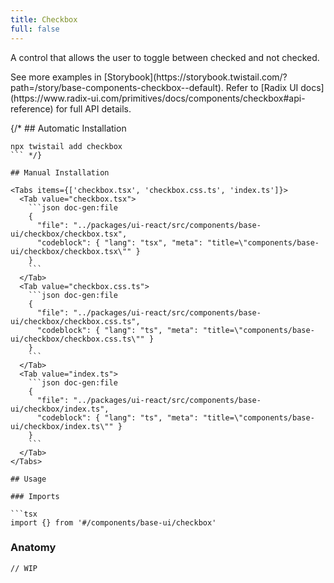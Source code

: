 ```yaml
---
title: Checkbox
full: false
---
```


A control that allows the user to toggle between checked and not checked.

<Callout type='info'>
  See more examples in [Storybook](https://storybook.twistail.com/?path=/story/base-components-checkbox--default).
  Refer to [Radix UI docs](https://www.radix-ui.com/primitives/docs/components/checkbox#api-reference) for full API details.
</Callout>

{/* ## Automatic Installation

```package-install
npx twistail add checkbox
``` */}

## Manual Installation

<Tabs items={['checkbox.tsx', 'checkbox.css.ts', 'index.ts']}>
  <Tab value="checkbox.tsx">
    ```json doc-gen:file
    {
      "file": "../packages/ui-react/src/components/base-ui/checkbox/checkbox.tsx",
      "codeblock": { "lang": "tsx", "meta": "title=\"components/base-ui/checkbox/checkbox.tsx\"" }
    }
    ```
  </Tab>
  <Tab value="checkbox.css.ts">
    ```json doc-gen:file
    {
      "file": "../packages/ui-react/src/components/base-ui/checkbox/checkbox.css.ts",
      "codeblock": { "lang": "ts", "meta": "title=\"components/base-ui/checkbox/checkbox.css.ts\"" }
    }
    ```
  </Tab>
  <Tab value="index.ts">
    ```json doc-gen:file
    {
      "file": "../packages/ui-react/src/components/base-ui/checkbox/index.ts",
      "codeblock": { "lang": "ts", "meta": "title=\"components/base-ui/checkbox/index.ts\"" }
    }
    ```
  </Tab>
</Tabs>

## Usage

### Imports

```tsx
import {} from '#/components/base-ui/checkbox'
```

### Anatomy

```tsx
// WIP
```
